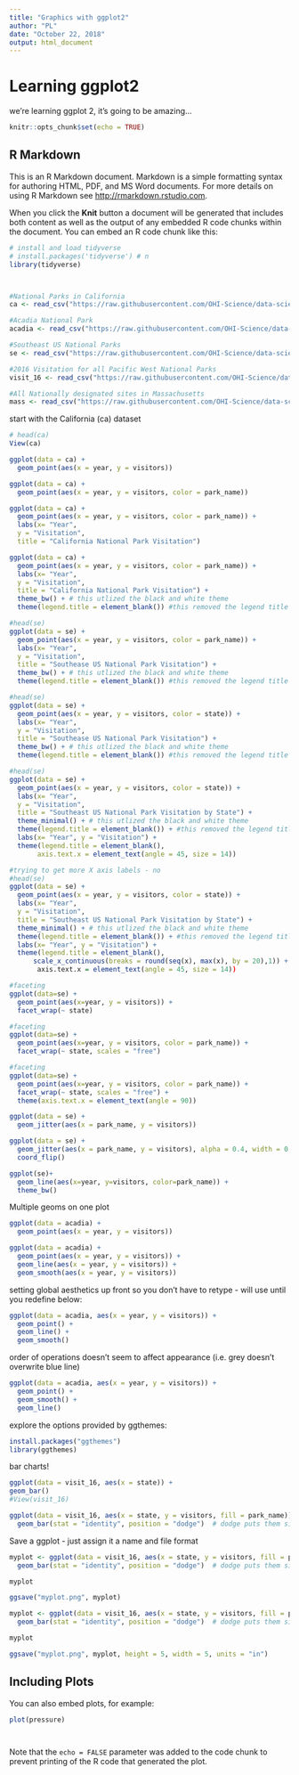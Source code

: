 ```yaml
---
title: "Graphics with ggplot2"
author: "PL"
date: "October 22, 2018"
output: html_document
---
```



# Learning ggplot2

we're learning ggplot 2, it's going to be amazing...

```r
knitr::opts_chunk$set(echo = TRUE)
```

## R Markdown

This is an R Markdown document. Markdown is a simple formatting syntax for authoring HTML, PDF, and MS Word documents. For more details on using R Markdown see <http://rmarkdown.rstudio.com>.

When you click the **Knit** button a document will be generated that includes both content as well as the output of any embedded R code chunks within the document. You can embed an R code chunk like this:



```r

# install and load tidyverse
# install.packages('tidyverse') # n
library(tidyverse)



#National Parks in California
ca <- read_csv("https://raw.githubusercontent.com/OHI-Science/data-science-training/master/data/ca.csv") 

#Acadia National Park
acadia <- read_csv("https://raw.githubusercontent.com/OHI-Science/data-science-training/master/data/acadia.csv")

#Southeast US National Parks
se <- read_csv("https://raw.githubusercontent.com/OHI-Science/data-science-training/master/data/se.csv")

#2016 Visitation for all Pacific West National Parks
visit_16 <- read_csv("https://raw.githubusercontent.com/OHI-Science/data-science-training/master/data/visit_16.csv")

#All Nationally designated sites in Massachusetts
mass <- read_csv("https://raw.githubusercontent.com/OHI-Science/data-science-training/master/data/mass.csv")


```

start with the California (ca) dataset

```r
# head(ca)
View(ca)
```
```r
ggplot(data = ca) +
  geom_point(aes(x = year, y = visitors))
```

```r
ggplot(data = ca) +
  geom_point(aes(x = year, y = visitors, color = park_name))
```

```r
ggplot(data = ca) +
  geom_point(aes(x = year, y = visitors, color = park_name)) +
  labs(x= "Year",
  y = "Visitation",
  title = "California National Park Visitation")
```


```r
ggplot(data = ca) +
  geom_point(aes(x = year, y = visitors, color = park_name)) +
  labs(x= "Year",
  y = "Visitation",
  title = "California National Park Visitation") +
  theme_bw() + # this utlized the black and white theme
  theme(legend.title = element_blank()) #this removed the legend title
```

```r
#head(se)
ggplot(data = se) +
  geom_point(aes(x = year, y = visitors, color = park_name)) +
  labs(x= "Year",
  y = "Visitation",
  title = "Southease US National Park Visitation") +
  theme_bw() + # this utlized the black and white theme
  theme(legend.title = element_blank()) #this removed the legend title
```


```r
#head(se)
ggplot(data = se) +
  geom_point(aes(x = year, y = visitors, color = state)) +
  labs(x= "Year",
  y = "Visitation",
  title = "Southease US National Park Visitation") +
  theme_bw() + # this utlized the black and white theme
  theme(legend.title = element_blank()) #this removed the legend title
```


```r
#head(se)
ggplot(data = se) +
  geom_point(aes(x = year, y = visitors, color = state)) +
  labs(x= "Year",
  y = "Visitation",
  title = "Southeast US National Park Visitation by State") +
  theme_minimal() + # this utlized the black and white theme
  theme(legend.title = element_blank()) + #this removed the legend title
  labs(x= "Year", y = "Visitation") +
  theme(legend.title = element_blank(), 
       axis.text.x = element_text(angle = 45, size = 14)) 
```


```r
#trying to get more X axis labels - no
#head(se)
ggplot(data = se) +
  geom_point(aes(x = year, y = visitors, color = state)) +
  labs(x= "Year",
  y = "Visitation",
  title = "Southeast US National Park Visitation by State") +
  theme_minimal() + # this utlized the black and white theme
  theme(legend.title = element_blank()) + #this removed the legend title
  labs(x= "Year", y = "Visitation") +
  theme(legend.title = element_blank(), 
      scale_x_continuous(breaks = round(seq(x), max(x), by = 20),1)) +
       axis.text.x = element_text(angle = 45, size = 14)) 
```


```r
#faceting
ggplot(data=se) + 
  geom_point(aes(x=year, y = visitors)) +
  facet_wrap(~ state)

```



```r
#faceting
ggplot(data=se) + 
  geom_point(aes(x=year, y = visitors, color = park_name)) +
  facet_wrap(~ state, scales = "free")

```

```r
#faceting
ggplot(data=se) + 
  geom_point(aes(x=year, y = visitors, color = park_name)) +
  facet_wrap(~ state, scales = "free") +
  theme(axis.text.x = element_text(angle = 90))

```


```r
ggplot(data = se) +
  geom_jitter(aes(x = park_name, y = visitors))
```

```r
ggplot(data = se) +
  geom_jitter(aes(x = park_name, y = visitors), alpha = 0.4, width = 0.1) +
  coord_flip()
```





```r
ggplot(se)+
  geom_line(aes(x=year, y=visitors, color=park_name)) +
  theme_bw()
```

Multiple geoms on one plot

```r
ggplot(data = acadia) +
  geom_point(aes(x = year, y = visitors))
```

```r
ggplot(data = acadia) +
  geom_point(aes(x = year, y = visitors)) +
  geom_line(aes(x = year, y = visitors)) +
  geom_smooth(aes(x = year, y = visitors))

```

setting global aesthetics up front so you don't have to retype - will use until you redefine below:
```r
ggplot(data = acadia, aes(x = year, y = visitors)) +
  geom_point() +
  geom_line() +
  geom_smooth()

```
order of operations doesn't seem to affect appearance (i.e. grey doesn't overwrite blue line)
```r
ggplot(data = acadia, aes(x = year, y = visitors)) +
  geom_point() +
  geom_smooth() + 
  geom_line()

```

explore the options provided by ggthemes:
```r
install.packages("ggthemes")
library(ggthemes)
```


bar charts!
```r
ggplot(data = visit_16, aes(x = state)) +
geom_bar()
#View(visit_16)
```

```r
ggplot(data = visit_16, aes(x = state, y = visitors, fill = park_name)) +
  geom_bar(stat = "identity", position = "dodge")  # dodge puts them side by side in each state
```

Save a ggplot - just assign it a name and file format

```r
myplot <- ggplot(data = visit_16, aes(x = state, y = visitors, fill = park_name)) +
  geom_bar(stat = "identity", position = "dodge")  # dodge puts them side by side in each state

myplot

ggsave("myplot.png", myplot)
```

```r
myplot <- ggplot(data = visit_16, aes(x = state, y = visitors, fill = park_name)) +
  geom_bar(stat = "identity", position = "dodge")  # dodge puts them side by side in each state

myplot

ggsave("myplot.png", myplot, height = 5, width = 5, units = "in")
```


## Including Plots

You can also embed plots, for example:

```r
plot(pressure)
```

```r

```


```r

```

Note that the `echo = FALSE` parameter was added to the code chunk to prevent printing of the R code that generated the plot.
